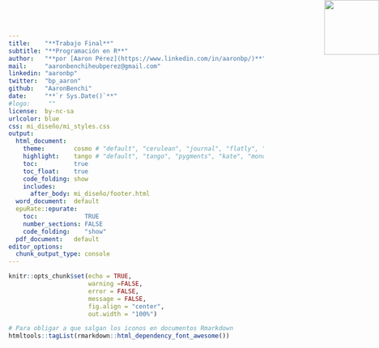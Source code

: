 ```yaml
---
title:    "**Trabajo Final**"
subtitle: "**Programación en R**"
author:   "**por [Aaron Pérez](https://www.linkedin.com/in/aaronbp/)**"
mail:     "aaronbenchiheubperez@gmail.com"
linkedin: "aaronbp"
twitter:  "bp_aaron"
github:   "AaronBenchi"
date:     "**`r Sys.Date()`**"
#logo:     ""
license:  by-nc-sa
urlcolor: blue
css: mi_diseño/mi_styles.css
output:
  html_document: 
    theme:        cosmo # "default", "cerulean", "journal", "flatly", "readable", "spacelab", "united", "cosmo", "lumen", "paper", "sandstone", "simplex", "yeti"
    highlight:    tango # "default", "tango", "pygments", "kate", "monochrome", "espresso", "zenburn", "haddock", "textmate"
    toc:          true
    toc_float:    true
    code_folding: show
    includes:
      after_body: mi_diseño/footer.html
  word_document:  default
  epuRate::epurate:
    toc:             TRUE
    number_sections: FALSE
    code_folding:    "show"
  pdf_document:   default
editor_options: 
  chunk_output_type: console
---
```


```r
knitr::opts_chunk$set(echo = TRUE, 
                      warning =FALSE, 
                      error = FALSE,
                      message = FALSE,
                      fig.align = "center", 
                      out.width = "100%")
```

```r
# Para obligar a que salgan los iconos en documentos Rmarkdown
htmltools::tagList(rmarkdown::html_dependency_font_awesome())
```

![](mi_disen%CC%83o/Logo_AA.png){style="position:absolute;top:0px;right:0px;" width="108"}

